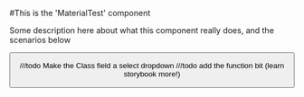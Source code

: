 


<Meta title="MDX types|Button" component={SiansButton} />

#This is the 'MaterialTest' component

Some description here about what this component really does, and the scenarios below

<Preview>
  <Story name="normal state">
      <Button
        className={text("Class","primary")}
        Text={text("Text","Replace")}
      />
  </Story>
</Preview>

///todo Make the Class field a select dropdown 
///todo add the function bit (learn storybook more!)

